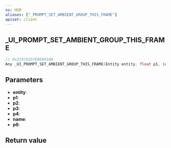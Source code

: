 ```yaml
---
ns: HUD
aliases: ["_PROMPT_SET_AMBIENT_GROUP_THIS_FRAME"]
apiset: client
---
```

## _UI_PROMPT_SET_AMBIENT_GROUP_THIS_FRAME

```c
// 0x315C81D760609108
Any _UI_PROMPT_SET_AMBIENT_GROUP_THIS_FRAME(Entity entity, float p1, int p2, int p3, Hash p4, char* name, int p6);
```


## Parameters
* **entity**:
* **p1**:
* **p2**:
* **p3**:
* **p4**:
* **name**:
* **p6**:

## Return value